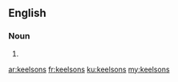 ==English==

===Noun===
{{head|en}}

# {{plural of|keelson}}

[[ar:keelsons]]
[[fr:keelsons]]
[[ku:keelsons]]
[[my:keelsons]]